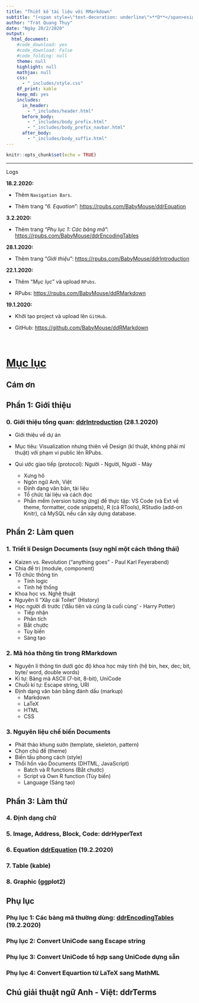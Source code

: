 ```yaml
---
title: "Thiết kế tài liệu với RMarkdown"
subtitle: "(<span style=\"text-decoration: underline\">**D**</span>esign <span style=\"text-decoration: underline\">**D**</span>ocuments with <span style=\"text-decoration: underline\">**RMarkdown**</span>)"
author: "Trát Quang Thụy"
date: "Ngày 20/2/2020"
output: 
  html_document: 
    #code_download: yes
    #code_download: False
    #code_folding: null
    theme: null
    highlight: null
    mathjax: null
    css:
      - "_includes/style.css"
    df_print: kable
    keep_md: yes
    includes:
      in_header:
        - "_includes/header.html"
      before_body:
        - "_includes/body_prefix.html"
        - "_includes/body_prefix_navbar.html"
      after_body:
        - "_includes/body_suffix.html"
---
```


```r
knitr::opts_chunk$set(echo = TRUE)
```

---

<div class="logs">
<div class="logs-caption">Logs</div>
<div class="logs-content scroll">
**18.2.2020:**

- Thêm `Navigation Bars`.

- Thêm trang "*6. Equation*": <a target="_parent" href="https://rpubs.com/BabyMouse/ddrEquation">https://rpubs.com/BabyMouse/ddrEquation</a>

**3.2.2020:**

- Thêm trang "*Phụ lục 1: Các bảng mã*": <a target="_parent" href="https://rpubs.com/BabyMouse/ddrEncodingTables">https://rpubs.com/BabyMouse/ddrEncodingTables</a>

**28.1.2020:**

- Thêm trang "*Giới thiệu*": <a target="_parent" href="https://rpubs.com/BabyMouse/ddrIntroduction">https://rpubs.com/BabyMouse/ddrIntroduction</a>

**22.1.2020:**

- Thêm "*Mục lục*" và upload `RPubs`.

- RPubs: <a target="_parent" href="https://rpubs.com/BabyMouse/ddRMarkdown">https://rpubs.com/BabyMouse/ddRMarkdown</a>

**19.1.2020:**

- Khởi tạo project và upload lên `GitHub`.

- GitHub: <a target="_parent" href="https://github.com/BabyMouse/ddRMarkdown">https://github.com/BabyMouse/ddRMarkdown</a>

</div></div>
<br/>

# **<a target="_parent" href="https://rpubs.com/BabyMouse/ddRMarkdown">Mục lục</a>**

## **Cám ơn**

## **Phần 1:** Giới thiệu

### 0. Giới thiệu tổng quan: <a target="_parent" href="https://rpubs.com/BabyMouse/ddrIntroduction">ddrIntroduction</a> (<span class="update">28.1.2020</span>)

* Giới thiệu về dự án
	
* Mục tiêu: Visualization nhưng thiên về Design (kĩ thuật, không phải mĩ thuật) với phạm vi public lên RPubs.
	
* Qui ước giao tiếp (protocol): Người - Người, Người - Máy
	
	* Xưng hô
	* Ngôn ngữ Anh, Việt
	* Định dạng văn bản, tài liệu
	* Tổ chức tài liệu và cách đọc
	* Phần mềm (version tương ứng) để thực tập: VS Code (và Ext về theme, formatter, code snippets), R (cả RTools), RStudio (add-on Knitr), cả MySQL nếu cần xây dựng database.

## Phần 2: Làm quen

### 1. Triết lí Design Documents (suy nghĩ một cách thông thái)

* Kaizen vs. Revolution ("anything goes" - Paul Karl Feyerabend)
* Chia để trị (module, component)
* Tổ chức thông tin 
	* Tính logic
	* Tính hệ thống
* Khoa học vs. Nghệ thuật
* Nguyên lí "Xây cái Toilet" (History)
* Học người đi trước ('đầu tiên và cũng là cuối cùng' - Harry Potter)
	- Tiếp nhận
	- Phân tích
	- Bắt chước
	- Tùy biến 
	- Sáng tạo 

### 2. Mã hóa thông tin trong RMarkdown 

* Nguyên lí thông tin dưới góc độ khoa học máy tính (hệ bin, hex, dec; bit, byte/ word, double words)
* Kí tự: Bảng mã ASCII (7-bit, 8-bit), UniCode
* Chuỗi kí tự: Escape string, URI
* Định dạng văn bản bằng đánh dấu (markup)
	* Markdown
	* LaTeX
	* HTML
	* CSS

### 3. Nguyên liệu chế biến Documents

* Phát thảo khung sườn (template, skeleton, pattern)
* Chọn chủ đề (theme)
* Biến tấu phong cách (style)
* Thổi hồn vào Documents (DHTML, JavaScript)
	* Batch và R functions (Bắt chước)
	* Script và Own R function (Tùy biến)
	* Language (Sáng tạo)

## Phần 3: Làm thử

### 4. Định dạng chữ

### 5. Image, Address, Block, Code: ddrHyperText

### 6. Equation <a target="_parent" href="https://rpubs.com/BabyMouse/ddrEquation">ddrEquation</a> (<span class="update">19.2.2020</span>)

### 7. Table (kable)

### 8. Graphic (ggplot2)

## Phụ lục

### Phụ lục 1: Các bảng mã thường dùng: <a target="_parent" href="https://rpubs.com/BabyMouse/ddrEncodingTables">ddrEncodingTables</a> (<span class="update">19.2.2020</span>)

### Phụ lục 2: Convert UniCode sang Escape string

### Phụ lục 3: Convert UniCode tổ hợp sang UniCode dựng sẵn 

### Phụ lục 4: Convert Equartion từ LaTeX sang MathML

## Chú giải thuật ngữ Anh - Việt: ddrTerms

<br/><br/><br/><br/>

